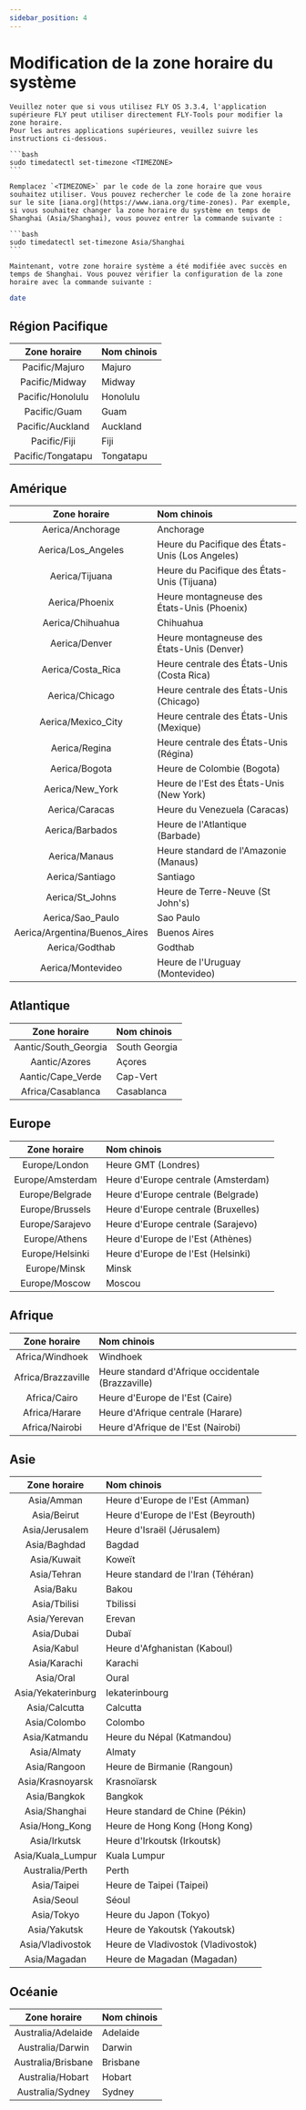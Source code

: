```yaml
---
sidebar_position: 4
---
```


# Modification de la zone horaire du système

    Veuillez noter que si vous utilisez FLY OS 3.3.4, l'application supérieure FLY peut utiliser directement FLY-Tools pour modifier la zone horaire.
    Pour les autres applications supérieures, veuillez suivre les instructions ci-dessous.

    ```bash
    sudo timedatectl set-timezone <TIMEZONE>
    ```

    Remplacez `<TIMEZONE>` par le code de la zone horaire que vous souhaitez utiliser. Vous pouvez rechercher le code de la zone horaire sur le site [iana.org](https://www.iana.org/time-zones). Par exemple, si vous souhaitez changer la zone horaire du système en temps de Shanghai (Asia/Shanghai), vous pouvez entrer la commande suivante :

    ```bash
    sudo timedatectl set-timezone Asia/Shanghai
    ```

    Maintenant, votre zone horaire système a été modifiée avec succès en temps de Shanghai. Vous pouvez vérifier la configuration de la zone horaire avec la commande suivante :

```bash
date
```


## Région Pacifique
|       Zone horaire        | Nom chinois   |
| :------------: | :----------- |
|  Pacific/Majuro   | Majuro   |
|  Pacific/Midway   | Midway   |
| Pacific/Honolulu  | Honolulu   |
|   Pacific/Guam    | Guam     |
| Pacific/Auckland  | Auckland   |
|   Pacific/Fiji    | Fiji     |
| Pacific/Tongatapu | Tongatapu |

## Amérique
|      Zone horaire      | Nom chinois       |
| :------------: | :----------- |
| Aerica/Anchorage | Anchorage|
| Aerica/Los_Angeles | Heure du Pacifique des États-Unis (Los Angeles) |
| Aerica/Tijuana | Heure du Pacifique des États-Unis (Tijuana) |
| Aerica/Phoenix | Heure montagneuse des États-Unis (Phoenix) |
| Aerica/Chihuahua | Chihuahua|
| Aerica/Denver | Heure montagneuse des États-Unis (Denver) |
| Aerica/Costa_Rica | Heure centrale des États-Unis (Costa Rica) |
| Aerica/Chicago | Heure centrale des États-Unis (Chicago) |
| Aerica/Mexico_City | Heure centrale des États-Unis (Mexique) |
| Aerica/Regina | Heure centrale des États-Unis (Régina) |
| Aerica/Bogota | Heure de Colombie (Bogota) |
| Aerica/New_York | Heure de l'Est des États-Unis (New York) |
| Aerica/Caracas | Heure du Venezuela (Caracas) |
| Aerica/Barbados | Heure de l'Atlantique (Barbade) |
| Aerica/Manaus | Heure standard de l'Amazonie (Manaus) |
| Aerica/Santiago | Santiago|
| Aerica/St_Johns | Heure de Terre-Neuve (St John's) |
| Aerica/Sao_Paulo | Sao Paulo|
| Aerica/Argentina/Buenos_Aires | Buenos Aires
| Aerica/Godthab | Godthab|
| Aerica/Montevideo | Heure de l'Uruguay (Montevideo) |

## Atlantique
|      Zone horaire      | Nom chinois       |
| :------------: | :----------- |
| Aantic/South_Georgia | South Georgia|
| Aantic/Azores | Açores|
| Aantic/Cape_Verde | Cap-Vert|
| Africa/Casablanca | Casablanca|

## Europe
|      Zone horaire      | Nom chinois       |
| :------------: | :----------- |
Europe/London | Heure GMT (Londres)
Europe/Amsterdam | Heure d'Europe centrale (Amsterdam)
Europe/Belgrade | Heure d'Europe centrale (Belgrade)
Europe/Brussels | Heure d'Europe centrale (Bruxelles)
Europe/Sarajevo | Heure d'Europe centrale (Sarajevo)
Europe/Athens | Heure d'Europe de l'Est (Athènes)
Europe/Helsinki | Heure d'Europe de l'Est (Helsinki)
Europe/Minsk | Minsk
Europe/Moscow | Moscou

## Afrique
|      Zone horaire      | Nom chinois       |
| :------------: | :----------- |
Africa/Windhoek | Windhoek
Africa/Brazzaville | Heure standard d'Afrique occidentale (Brazzaville)
Africa/Cairo | Heure d'Europe de l'Est (Caire)
Africa/Harare | Heure d'Afrique centrale (Harare)
Africa/Nairobi | Heure d'Afrique de l'Est (Nairobi)

## Asie
|      Zone horaire      | Nom chinois       |
| :------------: | :----------- |
Asia/Amman | Heure d'Europe de l'Est (Amman)
Asia/Beirut | Heure d'Europe de l'Est (Beyrouth)
Asia/Jerusalem | Heure d'Israël (Jérusalem)
Asia/Baghdad | Bagdad
Asia/Kuwait | Koweït
Asia/Tehran | Heure standard de l'Iran (Téhéran)
Asia/Baku | Bakou
Asia/Tbilisi | Tbilissi
Asia/Yerevan | Erevan
Asia/Dubai | Dubaï
Asia/Kabul | Heure d'Afghanistan (Kaboul)
Asia/Karachi | Karachi
Asia/Oral | Oural
Asia/Yekaterinburg | Iekaterinbourg
Asia/Calcutta | Calcutta
Asia/Colombo | Colombo
Asia/Katmandu | Heure du Népal (Katmandou)
Asia/Almaty | Almaty
Asia/Rangoon | Heure de Birmanie (Rangoun)
Asia/Krasnoyarsk | Krasnoïarsk
Asia/Bangkok | Bangkok
Asia/Shanghai | Heure standard de Chine (Pékin)
Asia/Hong_Kong | Heure de Hong Kong (Hong Kong)
Asia/Irkutsk | Heure d'Irkoutsk (Irkoutsk)
Asia/Kuala_Lumpur | Kuala Lumpur
Australia/Perth | Perth
Asia/Taipei | Heure de Taipei (Taipei)
Asia/Seoul | Séoul
Asia/Tokyo | Heure du Japon (Tokyo)
Asia/Yakutsk | Heure de Yakoutsk (Yakoutsk)
Asia/Vladivostok | Heure de Vladivostok (Vladivostok)
Asia/Magadan | Heure de Magadan (Magadan)

## Océanie
|      Zone horaire      | Nom chinois       |
| :------------: | :----------- |
Australia/Adelaide | Adelaide
Australia/Darwin | Darwin
Australia/Brisbane | Brisbane
Australia/Hobart | Hobart
Australia/Sydney | Sydney
